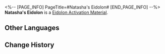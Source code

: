 <%-- [PAGE_INFO]
PageTitle=#Natasha's Eidolon#
[END_PAGE_INFO] --%>
{{Item Infobox
|id          = 11105
|image       = Item Natasha's Eidolon.png
|type        = Eidolon Activation Material
|invCategory = 
|rarity      = 4
|effect      = Material for raising Natasha's Eidolon Level.
|description = 
}}
'''Natasha's Eidolon''' is a [[Eidolon Activation Material]].

==Other Languages==
{{Other Languages
|en   = Natasha's Eidolon
|zhs  = 【娜塔莎】的星魂
|zht  = 【娜塔莎】的星魂
|ja   = 「ナターシャ」の星魂
|ko   = [나타샤]의 성혼
|es   = Eidolon de Natasha
|fr   = Eidolon de Natasha
|ru   = Эйдолон Наташи
|th   = Eidolon ของ Natasha
|vi   = Tinh Hồn Natasha
|de   = Natashas Eidolon
|id   = Natasha's Eidolon
|pt   = Eidolon de Natasha
}}

==Change History==
{{Change History|1.0}}